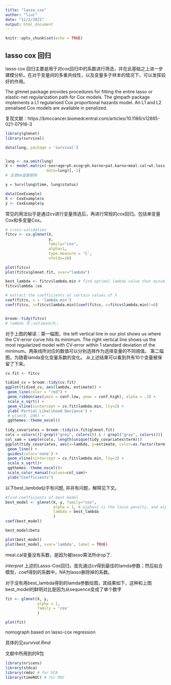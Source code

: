 ```yaml
---
title: "lasso_cox"
author: "liuc"
date: "11/2/2021"
output: html_document
---
```


```r
knitr::opts_chunk$set(echo = TRUE)
```

## lasso cox 回归

lasso cox 回归主要是用于对cox回归中的系数进行筛选，并在此基础之上进一步建模分析。在对于变量间的多重共线性，以及变量多于样本的情况下，可以发挥较好的作用。

The glmnet package provides procedures for fitting the entire lasso or elastic-net regularization path for Cox models. The glmpath package implements a L1 regularised Cox proportional hazards model. An L1 and L2 penalised Cox models are available in penalized.

复现文献：https://bmccancer.biomedcentral.com/articles/10.1186/s12885-021-07916-3


```r
library(glmnet)
library(survival)

data(lung, package = 'survival')


lung <- na.omit(lung)
X <- model.matrix(~sex+age+ph.ecog+ph.karno+pat.karno+meal.cal+wt.loss,
                  data=lung)[,-1]
# 注意NA值要删除

y = Surv(lung$time, lung$status)

data(CoxExample)
X <- CoxExample$x
y <- CoxExample$y
```


常见的用法似乎是通过cv进行变量筛选后，再进行常规的cox回归。包括单变量Cox和多变量Cox。
```r
# cross-validation
fitcv <- cv.glmnet(X,
                   y,
                   family="cox", 
                   alpha=1,
                   type.measure = 'C',
                   nfolds=10)

plot(fitcv)
plot(fitcv$glmnet.fit, xvar="lambda")

best_lambda <- fitcv$lambda.min # find optimal lambda value that minimizes test MSE
fitcv$lambda.1se

# extract the coefficients at certain values of λ
coef(fitcv, s = 'lambda.min')
coef(fitcv, s=fitcv$lambda.min)[coef(fitcv, s=fitcv$lambda.min)!=0]


broom::tidy(fitcv)
# lambda 为；estimate为；
```

对于上图的解读：第一幅图，the left vertical line in our plot shows us where the CV-error curve hits its minimum.
The right vertical line shows us the most regularized model with CV-error within 1 standard deviation of the
minimum。两条线所对应的数值可以分别选择作为选择变量的不同阈值。
第二幅图，为随着lamda变化变量系数的变化。
从上述结果可以看到共有10个变量被保留了下来。


```r
cv.fit <- fitcv

tidied_cv = broom::tidy(cv.fit)
ggplot(tidied_cv, aes(lambda, estimate)) +
 geom_line(color = "red") +
 geom_ribbon(aes(ymin = conf.low, ymax = conf.high), alpha = .3) +
 scale_x_sqrt() +
 geom_vline(xintercept = cv.fit$lambda.min, lty=2) +
 ylab('Partial Likelihood Deviance') +
 # ylim(0, 200) +
 ggthemes::theme_excel()
 
tidy_covariates = broom::tidy(cv.fit$glmnet.fit)
cols = colors()[!grepl("grey", colors()) & ! grepl("gray", colors())]
col_sam = sample(cols, length(unique(tidy_covariates$term)))
ggplot(tidy_covariates, aes(x=lambda, y=estimate, color=as.factor(term)))+
 geom_line() +
 guides(color='none') +
 geom_vline(xintercept = cv.fit$lambda.min, lty=2) +
 scale_x_sqrt()+
 ggthemes::theme_excel()+
 scale_color_manual(values=col_sam)+
 ylab("Coefficients")
```


以下best_lambda似乎有问题, 并非有问题，解释见下文。
```r
#find coefficients of best model
best_model <- glmnet(X, y, family="cox", 
                     alpha = 1, # alpha=1 is the lasso penalty, and alpha=0 the ridge penalty
                     lambda = best_lambda
                     )
coef(best_model)

best_model$beta

plot(best_model)
plot(best_model, xvar='lambda', label = TRUE)
```

meal.cal变量没有系数，是因为被lasso算法所drop了.

*interpret* 上述的Lasso-Cox回归，首先通过cv得到最佳的lamda参数；然后拟合模型，coef得到的系数中，NA为lasso删除掉的系数。



对于没有用best_lambda得到的lamda参数绘图，其结果如下，这种和上图best_model的鲜明对比是因为从sequence变成了单个数字
```r
fit <- glmnet(X, y,
              alpha = 1,
              family = 'cox'
              )

plot(fit)
```


nomograph based on lasso-cox regression

具体的见*survival.Rmd*

文献中所用到的R包
```r
library(nricens)
library(stdca)
library(rmda) # for DCA
library(timeROC) # for ROC
```


```r

```

